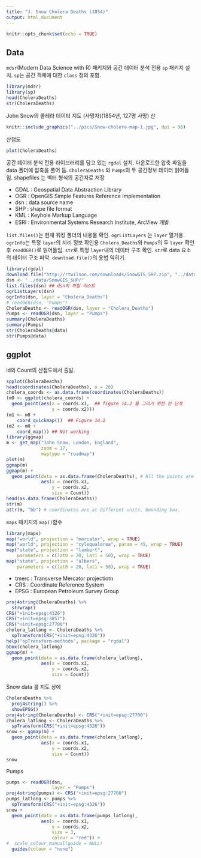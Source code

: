 ```yaml
---
title: "J. Snow Cholera Deaths (1854)"
output: html_document
---
```


```r
knitr::opts_chunk$set(echo = TRUE)
```

## Data

`mdsr`(Modern Data Science with R) 패키지와 공간 데이터 분석 전용 `sp` 패키지 설치.
`sp`는 공간 객체에 대한 `class` 정의 포함.

```r
library(mdsr) 
library(sp) 
head(CholeraDeaths)
str(CholeraDeaths)
```

John Snow의 콜레라 데이터 지도 (사망자)(1854년, 127명 사망)
산
```r
knitr::include_graphics("../pics/Snow-cholera-map-1.jpg", dpi = 96)
```

산점도

```r
plot(CholeraDeaths) 
```

공간 데이터 분석 전용 라이브러리를 담고 있는 `rgdal` 설치. 
다운로드한 압축 파일을 data 폴더에 압축을 풀어 둠.
`CholeraDeaths` 와 `Pumps`의 두 공간정보 데이터 읽어들임.
shapefiles 는 벡터 형식의 공간자료 저장 

* GDAL : Geospatial Data Abstraction Library
* OGR : OpenGIS Simple Features Reference Implementation
* dsn : data source name
* SHP : shape file format
* KML : Keyhole Markup Language
* ESRI : Environmental Systems Research Institute, ArcView 개발 

`list.files()`는 현재 워킹 폴더의 내용물 확인. 
`ogrListLayers` 는 `layer` 열거용. `ogrInfo`는 특정 `layer`의 지리 정보 확인용
`Cholera_Deaths`와 `Pumps`의 두 `layer` 확인 후 `readOGR()`로 읽어들임.
`str`로 특정 `layer`내의 데이터 구조 확인. `str`로 data 요소의 데이터 구조 파악.
`download.file()`의 용법 익히기. 

```r
library(rgdal) 
download.file("http://rtwilson.com/downloads/SnowGIS_SHP.zip", "../data/SnowGIS_SHP.zip")
dsn <- "../data/SnowGIS_SHP/" 
list.files(dsn) ## dsn의 파일 리스트
ogrListLayers(dsn)
ogrInfo(dsn, layer = "Cholera_Deaths")
# readOGR(dsn, "Pumps")
CholeraDeaths <- readOGR(dsn, layer = "Cholera_Deaths")
Pumps <- readOGR(dsn, layer = "Pumps")
summary(CholeraDeaths)
summary(Pumps)
str(CholeraDeaths@data)
str(Pumps@data)
```

## ggplot

id와 Count의 산점도에서 출발.  

```r
spplot(CholeraDeaths) 
head(coordinates(CholeraDeaths), n = 20)
cholera_coords <- as.data.frame(coordinates(CholeraDeaths))
(m0 <- ggplot(cholera_coords) + 
  geom_point(aes(x = coords.x1,  ## figure 14.2 를 그리기 위한 전 단계
                 y = coords.x2))) 
(m1 <- m0 +  
    coord_quickmap())  ## Figure 14.2 
(m2 <- m0 + 
    coord_map()) ## Not working
library(ggmap)
m <- get_map("John Snow, London, England", 
             zoom = 17, 
             maptype = "roadmap")
plot(m)
ggmap(m)
ggmap(m) +
  geom_point(data = as.data.frame(CholeraDeaths), # All the points are out of bounds
             aes(x = coords.x1,
                 y = coords.x2,
                 size = Count))
head(as.data.frame(CholeraDeaths))
str(m)
attr(m, "bb") # coordinates are at different units, bounding box. 
```

`maps` 패키지의 `map()`함수 

```r
library(maps)
map("world", projection = "mercator", wrap = TRUE)
map("world", projection = "cylequalarea", param = 45, wrap = TRUE)
map("state", projection = "lambert",
    parameters = c(lat0 = 20, lat1 = 50), wrap = TRUE)
map("state", projection = "albers",
    parameters = c(lat0 = 20, lat1 = 50), wrap = TRUE)
```

* tmerc : Transverse Mercator projectiotn
* CRS : Coordinate Reference System
* EPSG : European Petroleum Survey Group

```r
proj4string(CholeraDeaths) %>% 
  strwrap() 
CRS("+init=epsg:4326") 
CRS("+init=epsg:3857")
CRS("+init=epsg:27700")
cholera_latlong <- CholeraDeaths %>% 
  spTransform(CRS("+init=epsg:4326"))
help("spTransform-methods", package = "rgdal")
bbox(cholera_latlong)
ggmap(m) +
  geom_point(data = as.data.frame(cholera_latlong),
             aes(x = coords.x1, 
                 y = coords.x2,
                 size = Count))
```

Snow data 를 지도 상에 

```r
CholeraDeaths %>% 
  proj4string() %>% 
  showEPSG()
proj4string(CholeraDeaths) <- CRS("+init=epsg:27700")
cholera_latlong <- CholeraDeaths %>%
  spTransform(CRS("+init=epsg:4326"))
snow <- ggmap(m) +
  geom_point(data = as.data.frame(cholera_latlong),
             aes(x = coords.x1,
                 y = coords.x2,
                 size = Count))
snow
```

Pumps

```r
pumps <- readOGR(dsn, 
                 layer = "Pumps")
proj4string(pumps) <- CRS("+init=epsg:27700")
pumps_latlong <- pumps %>% 
  spTransform(CRS("+init=epsg:4326"))
snow + 
  geom_point(data = as.data.frame(pumps_latlong),
             aes(x = coords.x1,
                 y = coords.x2,
                 size = 3, 
                 colour = "red")) +
#  scale_colour_manual(guide = NULL)
  guides(colour = "none")
```